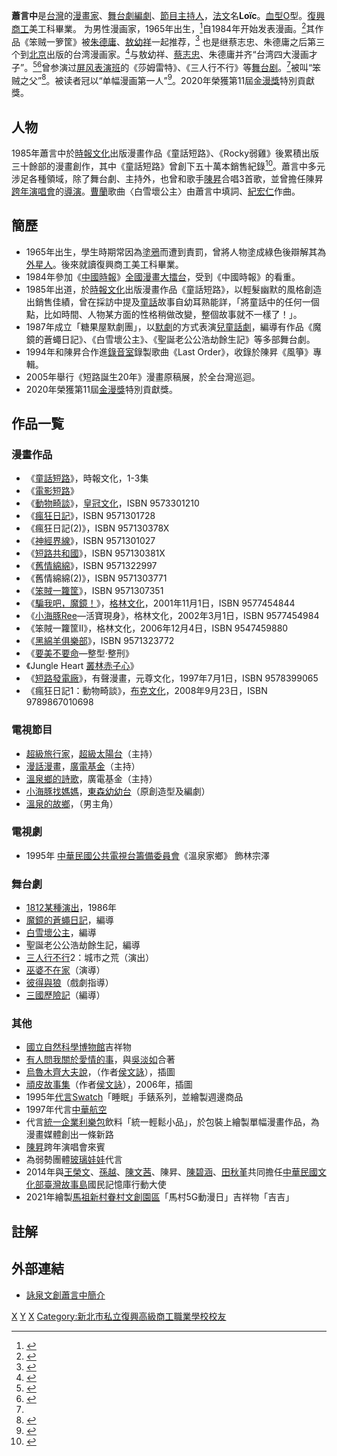 {{漫畫}}
'''蕭言中'''{{BD|1965年|7月6日|catIdx=X}}是[[台灣|台灣]]的[[漫畫家|漫畫家]]、[[舞台劇|舞台劇]][[編劇|編劇]]、[[節目主持人|節目主持人]]，[[法文|法文]]名'''Loïc'''。[[血型|血型]]O型。[[台北縣私立復興高級商工職業學校|復興商工]]美工科畢業。
为男性漫画家，1965年出生，<ref>{{Cite news|url=http://comic.qq.com/a/20100124/000006.htm|title=个人介绍——萧言中|language=zh-cn|publisher=腾讯网|author=|date=2006-02-08|accessdate=2015-02-03|archive-date=2015-02-27|archive-url=https://web.archive.org/web/20150227075258/http://comic.qq.com/a/20100124/000006.htm|dead-url=no}}</ref>自1984年开始发表漫画。<ref>{{Cite news|url=http://kid.qq.com/a/20120419/000044.htm|title=台湾著名漫画大师萧言中个人简介|language=zh-cn|publisher=腾讯网|author=|date=2006-02-08|accessdate=2015-02-03|archive-date=2015-02-27|archive-url=https://web.archive.org/web/20150227085953/http://kid.qq.com/a/20120419/000044.htm|dead-url=no}}</ref>其作品《笨贼一箩筐》被[[朱德庸|朱德庸]]、[[敖幼祥|敖幼祥]]一起推荐，<ref>{{Cite news|url=http://comic.qq.com/a/20100124/000005.htm|title=朱德庸敖幼祥联袂推荐《笨贼一箩筐》|language=zh-cn|publisher=腾讯网|author=|date=2006-02-08|accessdate=2015-02-03|archive-date=2015-02-27|archive-url=https://web.archive.org/web/20150227085431/http://comic.qq.com/a/20100124/000005.htm|dead-url=no}}</ref>
也是继蔡志忠、朱德庸之后第三个到[[北京|北京]]出版的台湾漫画家。<ref name="#1">{{Cite news|url=http://beijing.qianlong.com/3825/2006/07/07/2601@3290338.htm|title=漫画家萧言中带着《笨贼一箩筐》来北京|language=zh-cn|publisher=千龙网|author=|date=2006-02-08|accessdate=2015-02-03|archive-url=https://web.archive.org/web/20150227063827/http://beijing.qianlong.com/3825/2006/07/07/2601@3290338.htm|archive-date=2015-02-27|dead-url=yes}}</ref>与敖幼祥、[[蔡志忠|蔡志忠]]、朱德庸并齐“台湾四大漫画才子”。<ref>{{Cite news|url=http://shcci.eastday.com/eastday/shwc/r/20120817/u1a6792129.html|title=萧言中：最不务正业的漫画家[图]|language=zh-cn|publisher=东方文创|author=|date=2006-02-08|accessdate=2015-02-03|archive-date=2015-02-27|archive-url=https://web.archive.org/web/20150227074304/http://shcci.eastday.com/eastday/shwc/r/20120817/u1a6792129.html|dead-url=no}}</ref><ref>{{Cite news|url=http://www.stardaily.com.cn/3.1/1405/22/448389.html|title=内容不拷贝漫画 话剧《笨贼一箩筐》昨天首演|language=zh-cn|publisher=北京娱乐信报|author=|date=2006-02-08|accessdate=2015-02-03|archive-date=2015-02-27|archive-url=https://web.archive.org/web/20150227073315/http://www.stardaily.com.cn/3.1/1405/22/448389.html|dead-url=yes}}</ref>曾参演过[[屏风表演班|屏风表演班]]的《莎姆雷特》、《三人行不行》等[[舞台剧|舞台剧]]。<ref name="#1"/>被叫“笨贼之父”<ref>{{Cite news|url=http://enjoy.eastday.com/e/20140522/u1a8104628.html|title=改编自王牌漫画 《笨贼一箩筐》网络剧将诞生|language=zh-cn|publisher=东方网|author=|date=2006-02-08|accessdate=2015-02-03|archive-url=https://web.archive.org/web/20150227074441/http://enjoy.eastday.com/e/20140522/u1a8104628.html|archive-date=2015-02-27|dead-url=yes}}</ref>。被读者冠以“单幅漫画第一人”<ref>{{Cite news|url=http://ent.163.com/14/0522/15/9SS20BCO00031GVS.html|title=网络剧《笨贼一箩筐》将拍 跨界改编王牌漫画|language=zh-cn|publisher=网易|author=|date=2006-02-08|accessdate=2015-02-03|archive-date=2015-02-27|archive-url=https://web.archive.org/web/20150227092742/http://ent.163.com/14/0522/15/9SS20BCO00031GVS.html|dead-url=no}}</ref>。2020年榮獲第11屆[[金漫獎|金漫獎]]特別貢獻獎。

== 人物 ==
1985年蕭言中於[[時報文化|時報文化]]出版漫畫作品《童話短路》、《Rocky弱雞》後累積出版三十餘部的漫畫創作，其中《童話短路》曾創下五十萬本銷售紀錄<ref>{{Cite web |url=http://www.books.com.tw/exep/prod/booksfile.php?item=0010348456 |title=博客來書籍館 |accessdate=2008-09-14 |archiveurl=https://web.archive.org/web/20151227020452/http://www.books.com.tw/exep/prod/booksfile.php?item=0010348456 |archivedate=2015-12-27 |deadurl=yes }}</ref>。蕭言中多元涉足各種領域，除了舞台劇、主持外，也曾和歌手[[陳昇|陳昇]]合唱3首歌，並曾擔任陳昇[[跨年|跨年]][[演唱會|演唱會]]的[[導演|導演]]。[[曹蘭|曹蘭]]歌曲〈白雪壞公主〉由蕭言中填詞、[[紀宏仁|紀宏仁]]作曲。

== 簡歷 ==
*1965年出生，學生時期常因為[[塗鴉|塗鴉]]而遭到責罰，曾將人物塗成綠色後辯解其為[[外星人|外星人]]。後來就讀復興商工美工科畢業。
*1984年參加《[[中國時報|中國時報]]》[[全國漫畫大擂台|全國漫畫大擂台]]，受到《中國時報》的看重。
*1985年出道，於[[時報文化|時報文化]]出版漫畫作品《童話短路》，以輕髮幽默的風格創造出銷售佳績，曾在採訪中提及[[童話|童話]]故事自幼耳熟能詳，「將童話中的任何一個點，比如時間、人物某方面的性格稍做改變，整個故事就不一樣了！」。
*1987年成立「糖果屋默劇團」，以[[默劇|默劇]]的方式表演[[兒童話劇|兒童話劇]]，編導有作品《魔鏡的蒼蠅日記》、《白雪壞公主》、《聖誕老公公浩劫餘生記》等多部舞台劇。
*1994年和陳昇合作進[[錄音室|錄音室]]錄製歌曲《Last Order》，收錄於陳昇《風箏》專輯。
*2005年舉行《短路誕生20年》漫畫原稿展，於全台灣巡迴。
*2020年榮獲第11屆[[金漫獎|金漫獎]]特別貢獻獎。

== 作品一覧 ==
=== 漫畫作品 ===
*《[[童話短路|童話短路]]》，時報文化，1-3集
*《[[電影短路|電影短路]]》
*《[[動物畸談|動物畸談]]》，[[皇冠文化|皇冠文化]]，ISBN 9573301210
*《[[瘋狂日記|瘋狂日記]]》，ISBN 9571301728
*《瘋狂日記(2)》，ISBN 957130378X
*《[[神經界線|神經界線]]》，ISBN 9571301027
*《[[短路共和國|短路共和國]]》，ISBN 957130381X
*《[[舊情綿綿|舊情綿綿]]》，ISBN 9571322997
*《舊情綿綿(2)》，ISBN 9571303771
*《[[笨賊一籮筐_(漫畫)|笨賊一籮筐]]》，ISBN 9571307351
*《[[騙我吧，魔鏡！|騙我吧，魔鏡！]]》，[[格林文化|格林文化]]，2001年11月1日，ISBN 9577454844
*《[[小海豚Ree|小海豚Ree]]—活寶現身》，格林文化，2002年3月1日，ISBN 9577454984
*《笨賊一籮筐Ⅱ》，格林文化，2006年12月4日，ISBN 9547459880
*《[[黑綿羊俱樂部|黑綿羊俱樂部]]》，ISBN 9571323772
*《[[要美不要命|要美不要命]]—整型‧整刑》
*《Jungle Heart [[叢林赤子心|叢林赤子心]]》
*《[[短路發電廠|短路發電廠]]》，有聲漫畫，元尊文化，1997年7月1日，ISBN 9578399065
*《瘋狂日記1：動物畸談》，[[布克文化|布克文化]]，2008年9月23日，ISBN 9789867010698

=== 電視節目 ===
*[[超級旅行家|超級旅行家]]，[[超級太陽台|超級太陽台]]（主持）
*[[漫話漫畫|漫話漫畫]]，[[廣電基金|廣電基金]]（主持）
*[[溫泉鄉的詩歌|溫泉鄉的詩歌]]，廣電基金（主持）
*[[小海豚找媽媽|小海豚找媽媽]]，[[東森幼幼台|東森幼幼台]]（原創造型及編劇）
*[[溫泉的故鄉|溫泉的故鄉]]，（男主角）

=== 電視劇 ===
*1995年 [[中華民國公共電視台籌備委員會|中華民國公共電視台籌備委員會]]《溫泉家鄉》 飾林宗澤

=== 舞台劇 ===
*[[1812某種演出|1812某種演出]]，1986年
*[[魔鏡的蒼蠅日記|魔鏡的蒼蠅日記]]，編導
*[[白雪壞公主|白雪壞公主]]，編導
*聖誕老公公浩劫餘生記，編導
*[[三人行不行|三人行不行]]2：城市之荒（演出）
*[[巫婆不在家|巫婆不在家]]（演導）
*[[彼得與狼|彼得與狼]]（戲劇指導）
*[[三國歷險記|三國歷險記]]（編導）

=== 其他 ===
*[[國立自然科學博物館|國立自然科學博物館]]吉祥物
*[[有人問我關於愛情的事|有人問我關於愛情的事]]，與[[吳淡如|吳淡如]]合著
*[[烏魯木齊大夫說|烏魯木齊大夫說]]，（作者[[侯文詠|侯文詠]]），插圖
*[[頑皮故事集|頑皮故事集]]（作者[[侯文詠|侯文詠]]），2006年，插圖
*1995年[[代言人|代言]][[Swatch|Swatch]]「睡眠」手錶系列，並繪製週邊商品
*1997年代言[[中華航空|中華航空]]
*代言[[統一企業|統一企業]][[利樂包|利樂包]]飲料「統一輕鬆小品」，於包裝上繪製單幅漫畫作品，為漫畫媒體創出一條新路
*[[陳昇|陳昇]]跨年演唱會來賓
*為弱勢團體[[玻璃娃娃|玻璃娃娃]]代言
*2014年與[[王榮文|王榮文]]、[[孫越_(演員)|孫越]]、[[陳文茜|陳文茜]]、陳昇、[[陳碧涵|陳碧涵]]、[[田秋堇|田秋堇]]共同擔任[[中華民國文化部|中華民國文化部]][[臺灣故事島|臺灣故事島]]國民記憶庫行動大使
*2021年繪製[[馬祖新村眷村文創園區|馬祖新村眷村文創園區]]「馬村5G動漫日」吉祥物「吉吉」

== 註解 ==
{{reflist}}

== 外部連結 ==
*[https://web.archive.org/web/20151227085319/http://www.springartcreative.com/about-creators.html 詠泉文創蕭言中簡介]

[[Category:臺灣漫畫家|X]]
[[Category:蕭姓|Y]]
[[Category:默劇|X]]
[[Category:新北市私立復興高級商工職業學校校友|Category:新北市私立復興高級商工職業學校校友]]
